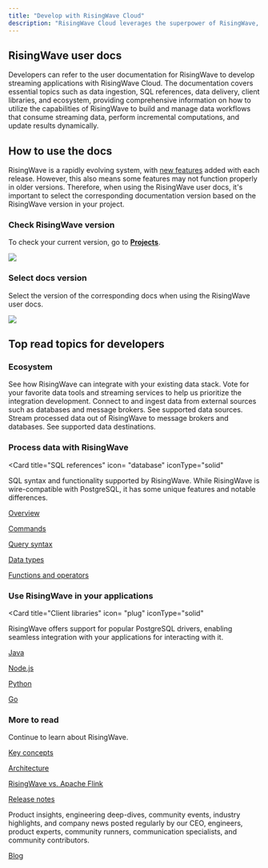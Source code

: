 ```yaml
---
title: "Develop with RisingWave Cloud"
description: "RisingWave Cloud leverages the superpower of RisingWave, an open-source distributed SQL database specifically designed for stream processing. RisingWave provides an interface language that resembles PostgreSQL, enabling your team to build real-time data services without the high engineering cost and complexity of traditional stream processing."
---
```


## RisingWave user docs

Developers can refer to the user documentation for RisingWave to develop streaming applications with RisingWave Cloud. The documentation covers essential topics such as data ingestion, SQL references, data delivery, client libraries, and ecosystem, providing comprehensive information on how to utilize the capabilities of RisingWave to build and manage data workflows that consume streaming data, perform incremental computations, and update results dynamically.

<CardGroup>
  <Card
    title="RisingWave user docs"
    icon="arrow-right"
    iconType="solid"
    href="/docs/current/intro/"
    horizontal
  />
  <Card
    title="See recommended topics"
    icon="arrow-right"
    iconType="solid"
    href="/cloud/develop-overview#top-read-topics-for-developers"
    horizontal
  />
</CardGroup>


## How to use the docs

RisingWave is a rapidly evolving system, with [new features](/release-notes/) added with each release. However, this also means some features may not function properly in older versions. Therefore, when using the RisingWave user docs, it's important to select the corresponding documentation version based on the RisingWave version in your project.

### Check RisingWave version

To check your current version, go to [**Projects**](https://cloud.risingwave.com/project/home/).
<Frame>
  <img src="/images/cloud/develop-overview/cluster-rwversion.png"/>
</Frame>

### Select docs version

Select the version of the corresponding docs when using the RisingWave user docs.
<Frame>
  <img src="/images/cloud/develop-overview/select-docs-version.gif"/>
</Frame>

## Top read topics for developers

### Ecosystem

<CardGroup cols={3}>
<Card title="Integrations" icon="puzzle-piece" href="/docs/current/rw-integration-summary/"  iconType="solid"> See how RisingWave can integrate with your existing data stack. Vote for your favorite data tools and streaming services to help us prioritize the integration development. </Card>
<Card title="Sources" icon="database"href="/docs/current/data-ingestion/"  iconType="solid"> Connect to and ingest data from external sources such as databases and message brokers. See supported data sources. </Card>
<Card title="Sinks" icon="arrow-right-from-bracket"href="/delivery/overview"  iconType="solid"> Stream processed data out of RisingWave to message brokers and databases. See supported data destinations. </Card>
</CardGroup>

### Process data with RisingWave

<Card
  title="SQL references"
  icon= "database"
  iconType="solid"
>
 SQL syntax and functionality supported by RisingWave. While RisingWave is wire-compatible with PostgreSQL, it has some unique features and notable differences.

<p>
<a href="/docs/current/sql-references/" style={{ textDecoration: "underline", textDecorationColor: "#005eec" }}>Overview</a> <Icon icon="arrow-up-right-from-square" iconType="solid" size={10} />
</p>

<p>
<a href="/docs/current/sql-references/" style={{ textDecoration: "underline", textDecorationColor: "#005eec" }}>Commands</a> <Icon icon="arrow-up-right-from-square" iconType="solid" size={10} />
</p>
<p>
<a href="/docs/current/sql-commands/" style={{ textDecoration: "underline", textDecorationColor: "#005eec" }}>Query syntax</a> <Icon icon="arrow-up-right-from-square" iconType="solid" size={10} />
</p>
<p>
<a href="/docs/current/query-syntax/" style={{ textDecoration: "underline", textDecorationColor: "#005eec" }}>Data types</a> <Icon icon="arrow-up-right-from-square" iconType="solid" size={10} />
</p>
<p>
<a href="/docs/current/sql-functions/" style={{ textDecoration: "underline", textDecorationColor: "#005eec" }}>Functions and operators</a> <Icon icon="arrow-up-right-from-square" iconType="solid" size={10} />
</p>

</Card>

### Use RisingWave in your applications
<Card
  title="Client libraries"
  icon= "plug"
  iconType="solid"
>
RisingWave offers support for popular PostgreSQL drivers, enabling seamless integration with your applications for interacting with it.

<p>
<a href="https://docs.risingwave.com/docs/current/java-client-libraries/" style={{ textDecoration: "underline", textDecorationColor: "#005eec" }}>Java</a> <Icon icon="arrow-up-right-from-square" iconType="solid" size={10} />
</p>

<p>
<a href="https://docs.risingwave.com/docs/current/nodejs-client-libraries/" style={{ textDecoration: "underline", textDecorationColor: "#005eec" }}>Node.js</a> <Icon icon="arrow-up-right-from-square" iconType="solid" size={10} />
</p>
<p>
<a href="https://docs.risingwave.com/docs/current/python-client-libraries/" style={{ textDecoration: "underline", textDecorationColor: "#005eec" }}>Python</a> <Icon icon="arrow-up-right-from-square" iconType="solid" size={10} />
</p>
<p>
<a href="https://docs.risingwave.com/docs/current/go-client-libraries/" style={{ textDecoration: "underline", textDecorationColor: "#005eec" }}>Go</a> <Icon icon="arrow-up-right-from-square" iconType="solid" size={10} />
</p>

</Card>

### More to read
<CardGroup>
<Card
  title="About RisingWave"
  icon= "users"
  iconType="solid"
>
Continue to learn about RisingWave.

<p>
<a href="/docs/current/key-concepts/" style={{ textDecoration: "underline", textDecorationColor: "#005eec" }}>Key concepts</a> <Icon icon="arrow-up-right-from-square" iconType="solid" size={10} />
</p>

<p>
<a href="/reference/architecture" style={{ textDecoration: "underline", textDecorationColor: "#005eec" }}>Architecture</a> <Icon icon="arrow-up-right-from-square" iconType="solid" size={10} />
</p>
<p>
<a href="/docs/current/risingwave-flink-comparison/" style={{ textDecoration: "underline", textDecorationColor: "#005eec" }}>RisingWave vs. Apache Flink</a> <Icon icon="arrow-up-right-from-square" iconType="solid" size={10} />
</p>
<p>
<a href="/release-notes/" style={{ textDecoration: "underline", textDecorationColor: "#005eec" }}>Release notes</a> <Icon icon="arrow-up-right-from-square" iconType="solid" size={10} />
</p>

</Card>
<Card
  title="Blog"
  icon= "newspaper"
  iconType="solid"
>
Product insights, engineering deep-dives, community events, industry highlights, and company news posted regularly by our CEO, engineers, product experts, community runners, communication specialists, and community contributors.

<p>
<a href="https://risingwave.com/resources/?filter=blogs" target="_blank" style={{ textDecoration: "underline", textDecorationColor: "#005eec" }}>Blog</a> <Icon icon="arrow-up-right-from-square" iconType="solid" size={10} />
</p>

</Card>
</CardGroup>


